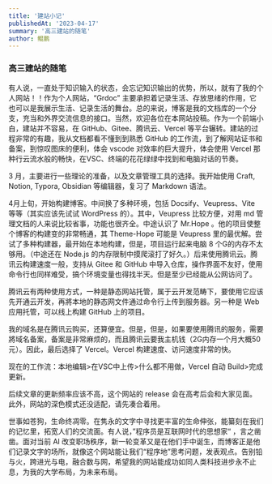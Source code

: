 ```yaml
---
title: '建站小记'
publishedAt: '2023-04-17'
summary: '高三建站的随笔'
author: 鲲鹏
---
```


### 高三建站的随笔

有人说，一直处于知识输入的状态，会忘记知识输出的优势，所以，就有了我的个人网站！！作为个人网站，“Grdoc” 主要承担着记录生活、存放思绪的作用，它也可以是我展示生活、记录生活的舞台。总的来说，博客是我的文档库的一个分支，充当和外界交流信息的接口。当然，欢迎各位在本网站投稿。作为一个前端小白，建站并不容易，在 GitHub、Gitee、腾讯云、Vercel 等平台辗转。建站的过程非常的有趣，我从文档都看不懂到到熟悉 GitHub 的工作流，到了解网站证书和备案，到惊叹图床的便利，体会 vscode 对效率的巨大提升，体会使用 Vercel 那种行云流水般的畅快，在VSC、终端的花花绿绿中找到和电脑对话的节奏。

3 月，主要进行一些理论的准备，以及文章管理工具的选择。我开始使用 Craft, Notion, Typora, Obsidian 等编辑器，复习了 Markdown 语法。

4月上旬，开始构建博客。中间换了多种环境，包括 Docsify、Veupress、Vite 等等（其实应该先试试 WordPress 的）。其中，Veupress 比较方便，对用 md 管理文档的人来说比较省事，功能也很齐全。中途认识了 Mr.Hope 。他的项目使整个博客的构建变的非常畅通，其 Theme-Hope 可能是 Veupress 里的最优解。尝试了多种构建器，最开始在本地构建，但是，项目运行起来电脑 8 个G的内存不太够用。（中途还在 Node.js 的内存限制中摸爬滚打了好久。）后来使用腾讯云。腾讯云构建速度一般，支持从 Gitee 和 GitHub 中导入仓库，操作界面不友好，使用命令行也同样难受，搞个环境变量也得找半天。但是至少已经能从公网访问了。

腾讯云有两种使用方式，一种是静态网站托管，属于云开发范畴下，要使用它应该先开通云开发，再將本地的静态网文件通过命令行上传到服务器。另一种是 Web 应用托管，可以线上构建 GitHub 上的项目。

我的域名是在腾讯云购买，还算便宜。但是，但是，如果要使用腾讯的服务，需要將域名备案，备案是非常麻烦的，而且腾讯云要我主机钱（2G内存一个月大概50元）。因此，最后选择了 Vercel。Vercel 构建速度、访问速度非常的快。

现在的工作流：本地编辑>在VSC中上传>什么都不用做，Vercel 自动 Build>完成更新。

后续文章的更新频率应该不高，这个网站的 release 会在高考后会和大家见面。此外，网站的深色模式还没适配，请先凑合着用。

世事如苍狗，生命终凋零。在隽永的文字中寻找更丰富的生命伸张，能纂刻在我们的记忆里，拓宽人们的交流面。有人说，”程序员是互联网时代的思想家“ ，言之凿凿。面对当前 AI 改变职场秩序，新一轮变革又是在他们手中诞生，而博客正是他们记录文字的场所，就像这个网站能让我们“程序地”思考问题，发表观点。告别铅与火，跨进光与电，融合数与网，希望我的网站能成功如同人类科技进步永不止息，为我的大学布局，为未来布局。
